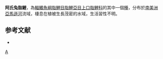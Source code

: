 {{Speciesbox 
| genus = Leporinus
| species = agassizii
| authority = [[Steindachner|Steindachner]], 1876
| status = NE
| status_system = IUCN3.1
| synonyms = *''Leporinus agassizi''<br /><small>Steindachner, 1876</small>
*''Leporinus semivittatus''<br /><small>Boulenger, 1895</small>
}}
'''阿氏兔脂鯉'''，為[[輻鰭魚綱|輻鰭魚綱]][[脂鯉目|脂鯉目]][[脂鯉亞目|脂鯉亞目]][[上口脂鯉科|上口脂鯉科]]的其中一個[[種|種]]，分布於[[南美洲|南美洲]][[亞馬遜河|亞馬遜河]]流域，棲息在植被生長茂密的水域，生活習性不明。

==参考文献==
{{refbegin}}
*{{FishBase_species|genus=Leporinus|species=agassizii|year=2013|month=9}}
{{refend}}
{{Taxonbar}}

[[Category:兔脂鯉屬|A]]